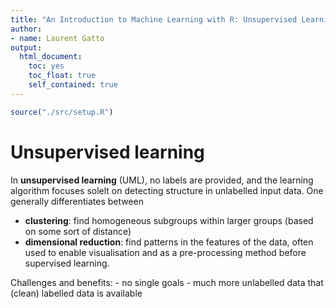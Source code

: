 ```yaml
---
title: "An Introduction to Machine Learning with R: Unsupervised Learning"
author: 
- name: Laurent Gatto
output:
  html_document:
    toc: yes
    toc_float: true
    self_contained: true	
---
```


```r
source("./src/setup.R")
```

# Unsupervised learning

In **unsupervised learning** (UML), no labels are provided, and the
learning algorithm focuses solelt on detecting structure in unlabelled
input data. One generally differentiates between


- **clustering**: find homogeneous subgroups within larger groups
  (based on some sort of distance)
- **dimensional reduction**: find patterns in the features of the
  data, often used to enable visualisation and as a pre-processing
  method before supervised learning.


Challenges and benefits:
- no single goals
- much more unlabelled data that (clean) labelled data is available
